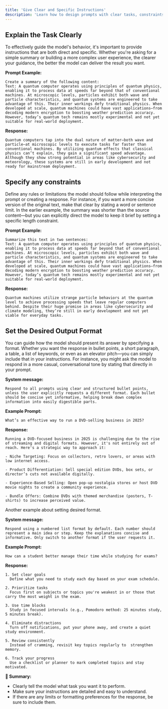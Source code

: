 ```yaml
---
title: 'Give Clear and Specific Instructions'
description: 'Learn how to design prompts with clear tasks, constraints, and formatting guidance for more accurate AI responses.'
---
```


## Explain the Task Clearly

To effectively guide the model's behavior, it's important to provide instructions that are both direct and specific. Whether you're asking for a simple summary or building a more complex user experience, the clearer your guidance, the better the model can deliver the result you want.

**Prompt Example:**

```prompt
Create a summary of the following content:
Text: A quantum computer operates using principles of quantum physics, enabling it to process data at speeds far beyond that of conventional machines. At microscopic levels, particles exhibit both wave and particle characteristics, and quantum systems are engineered to take advantage of this. Their inner workings defy traditional physics. When developed at scale, quantum machines could have vast applications—from decoding modern encryption to boosting weather prediction accuracy. However, today’s quantum tech remains mostly experimental and not yet suitable for real-world deployment.
```

**Response:**

```response
Quantum computers tap into the dual nature of matter—both wave and particle—at microscopic levels to execute tasks far faster than conventional machines. By utilizing quantum effects that classical physics can’t explain, they gain a significant speed advantage. Although they show strong potential in areas like cybersecurity and meteorology, these systems are still in early development and not ready for mainstream deployment.
```

## Specify any constraints

Define any rules or limitations the model should follow while interpreting the prompt or creating a response. For instance, if you want a more concise version of the original text, make that clear by stating a word or sentence limit. In the earlier example, the summary was shorter than the source content—but you can explicitly direct the model to keep it brief by setting a specific length constraint.

**Prompt Example:**

```prompt
Summarize this text in two sentences:
Text: A quantum computer operates using principles of quantum physics, enabling it to process data at speeds far beyond that of conventional machines. At microscopic levels, particles exhibit both wave and particle characteristics, and quantum systems are engineered to take advantage of this. Their inner workings defy traditional physics. When developed at scale, quantum machines could have vast applications—from decoding modern encryption to boosting weather prediction accuracy. However, today’s quantum tech remains mostly experimental and not yet suitable for real-world deployment.
```

**Response:**

```response
Quantum machines utilize strange particle behaviors at the quantum level to achieve processing speeds that leave regular computers behind. Despite their huge promise in areas like cybersecurity and climate modeling, they’re still in early development and not yet viable for everyday tasks.
```

## Set the Desired Output Format

You can guide how the model should present its answer by specifying a format. Whether you want the response in bullet points, a short paragraph, a table, a list of keywords, or even as an elevator pitch—you can simply include that in your instructions. For instance, you might ask the model to respond in a more casual, conversational tone by stating that directly in your prompt.

**System message:**

```message
Respond to all prompts using clear and structured bullet points, unless the user explicitly requests a different format. Each bullet should be concise yet informative, helping break down complex information into easily digestible parts.
```

**Example Prompt:**

```prompt
What’s an effective way to run a DVD-selling business in 2025?
```

**Response:**

```response
Running a DVD-focused business in 2025 is challenging due to the rise of streaming and digital formats. However, it's not entirely out of reach. Here's a strategic way to approach it:

- Niche Targeting: Focus on collectors, retro lovers, or areas with low internet access.

- Product Differentiation: Sell special edition DVDs, box sets, or director’s cuts not available digitally.

- Experience-Based Selling: Open pop-up nostalgia stores or host DVD movie nights to create a community experience.

- Bundle Offers: Combine DVDs with themed merchandise (posters, T-shirts) to increase perceived value.
```

Another example about setting desired format.

**System message:**

```message
Respond using a numbered list format by default. Each number should represent a main idea or step. Keep the explanations concise and informative. Only switch to another format if the user requests it.
```

**Example Prompt:**

```prompt
How can a student better manage their time while studying for exams?
```

**Response:**

```response
1. Set clear goals
  Define what you need to study each day based on your exam schedule.

2. Prioritize tasks
  Focus first on subjects or topics you're weakest in or those that carry the most weight in the exam.

3. Use time blocks
  Study in focused intervals (e.g., Pomodoro method: 25 minutes study, 5 minutes break).

4. Eliminate distractions
  Turn off notifications, put your phone away, and create a quiet study environment.

5. Review consistently
  Instead of cramming, revisit key topics regularly to  strengthen memory.

6. Track your progress
  Use a checklist or planner to mark completed topics and stay motivated.
```

**📝 Summary:**

- Clearly tell the model what task you want it to perform.
- Make sure your instructions are detailed and easy to understand.
- If there are any limits or formatting preferences for the response, be sure to include them.
